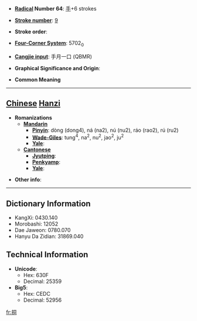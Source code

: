 * '''[[Wiktionary:Chinese radical index| Radical]] Number 64''': [[Wiktionary:Chinese radical index 手|手]]+6 strokes

* '''[[Wiktionary:Chinese total strokes index|Stroke number]]''': [[Wiktionary:Chinese total strokes index 9|9]]

* '''Stroke order''': 

* '''[[Wiktionary:Chinese four corner index|Four-Corner System]]''': 5702<sub>0</sub>

* '''[[Wiktionary:Chinese Cangjie index|Cangjie input]]''': 手月一口 (QBMR)

* '''Graphical Significance and Origin''': 

* '''Common Meaning'''

----

== [[Chinese]] [[Hanzi]] ==

* '''Romanizations'''
** '''[[Mandarin]]'''
*** '''[[Pinyin]]''': dòng (dong4), ná (na2), nú (nu2), ráo (rao2), rú (ru2)
*** '''[[Wade-Giles]]''': tung<sup>4</sup>, na<sup>2</sup>, nu<sup>2</sup>, jao<sup>2</sup>, ju<sup>2</sup>
*** '''[[Yale]]''': 
** '''[[Cantonese]]'''
*** '''[[Jyutping]]''':
*** '''[[Penkyamp]]''': 
*** '''[[Yale]]''': 

* '''Other info''': 

----

== Dictionary Information ==

* KangXi: 0430.140
* Morobashi: 12052
* Dae Jaweon: 0780.070
* Hanyu Da Zidian: 31869.040

== Technical Information ==

* '''Unicode''':
** Hex: 630F
** Decimal: 25359
* '''Big5''':
** Hex: CEDC
** Decimal: 52956

[[fr:挏]]